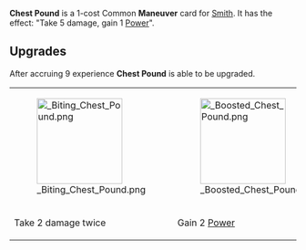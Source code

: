 {{Reupload}}

{{Card
|character = Smith
|rarity = Common
|decktype = Battle
|cardtype = Maneuver
|keywords = [[Power]]
|upgradeable = Yes
|expreq = 9
|upgrade1 = Biting Chest Pound
|upgrade2 = Boosted Chest Pound}}

{{Quote|I'll take on any one of you losers here!}}

'''Chest Pound''' is a 1-cost Common '''Maneuver''' card for [[Smith]]. It has the effect: "Take 5 damage, gain 1 [[Power]]".

==Upgrades==
After accruing 9 experience '''Chest Pound''' is able to be upgraded.

{| class="wikitable" style="text-align:center"
|-
|[[File: Biting Chest Pound.png|150px]]
|[[File: Boosted Chest Pound.png|150px]]
|-
!Take 2 damage twice
!Gain 2 [[Power]]
|}